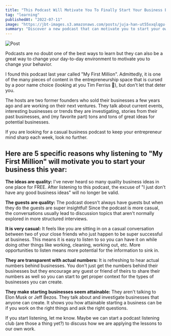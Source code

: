 ```yaml
---
title: "This Podcast Will Motivate You To Finally Start Your Business Even If You Don't Have Any Ideas"
tag: "learning"
publishedAt: "2022-07-11"
image: "https://jbt-images.s3.amazonaws.com/posts/juja-han-ut55xxqlqgu-unsplash.jpeg"
summary: "Discover a new podcast that can motivate you to start your own venture, with quality ideas, insightful guests, transparency on actual numbers, and by showcasing attainable businesses. Join the conversation and apply the lessons to your own work."
---
```


![Post](https://jbt-images.s3.amazonaws.com/posts/juja-han-ut55xxqlqgu-unsplash.jpeg)

Podcasts are no doubt one of the best ways to learn but they can also be a great way to change your day-to-day environment to motivate you to change your behavior.

I found this podcast last year called "My First Million". Admittedly, it is one of the many pieces of content in the entrepreneurship space that is cursed by a poor name choice (looking at you Tim Ferriss 👀), but don't let that deter you.

The hosts are two former founders who sold their businesses a few years ago and are working on their next ventures. They talk about current events, interesting businesses or trends they are investigating, stories from their past businesses, and (my favorite part) tons and tons of great ideas for potential businesses.

If you are looking for a casual business podcast to keep your entrepreneur mind sharp each week, look no further.

## Here are 5 specific reasons why listening to "My First Million" will motivate you to start your business this year:

**The ideas are quality:** I've never heard so many quality business ideas in one place for FREE. After listening to this podcast, the excuse of "I just don't have any good business ideas" will no longer be valid.

**The guests are quality:** The podcast doesn't always have guests but when they do the guests are super insightful! Since the podcast is more casual, the conversations usually lead to discussion topics that aren't normally explored in more structured interviews.

**It is very casual:** It feels like you are sitting in on a casual conversation between two of your close friends who just happen to be super successful at business. This means it is easy to listen to so you can have it on while doing other things like working, cleaning, working out, etc. More opportunities to listen means more potential for the information to sink in.

**They are transparent with actual numbers:** It is refreshing to hear actual numbers behind businesses. You don't just get the numbers behind their businesses but they encourage any guest or friend of theirs to share their numbers as well so you can start to get proper context for the types of businesses you can create.

**They make starting businesses seem attainable:** They aren't talking to Elon Musk or Jeff Bezos. They talk about and investigate businesses that anyone can create. It shows you how attainable starting a business can be if you work on the right things and ask the right questions.

If you start listening, let me know. Maybe we can start a podcast listening club (are those a thing yet?) to discuss how we are applying the lessons to our own work.
